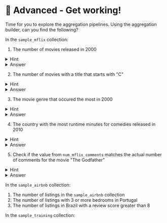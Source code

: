 # 🦸 Advanced - Get working!

Time for you to explore the aggregation pipelines. Using the aggregation builder, can you find the following?

In the `sample_mflix` collection:

1. The number of movies released in 2000

<details>
<summary>Hint</summary>
<div>Use $match to find the matching documents, then use $count to count the number of documents.</div>
</details>

<details>
<summary>Answer</summary>
<div>

```js
[
  {
    $match:
      /**
       * Provide any number of field/order pairs.
       */
      {
        year: 2000,
      },
  },
  {
    $count:
      /**
       * newField: The new field name.
       */
      "movies",
  },
]
```

</div>
</details>

2. The number of movies with a title that starts with "C"

<details>
<summary>Hint</summary>
<div>Use $match with a regular expression to find the matching documents, then use $count to count the number of documents.</div>
</details>

<details>
<summary>Answer</summary>
<div>

```js
[
  {
    $match:
      /**
       * Provide any number of field/order pairs.
       */
      {
        title: {
          $regex: /^C/,
        },
      },
  },
  {
    $count:
      /**
       * newField: The new field name.
       */
      "movies",
  },
]
```

</div>
</details>

3. The movie genre that occured the most in 2000

<details>
<summary>Hint</summary>
<div>Use $match to find the matching documents, then use $unwind to unwind the array, then use $sortByCount to count the number of documents.</div>
</details>

<details>
<summary>Answer</summary>
<div>

```js
[
  {
    $match:
      /**
       * Provide any number of field/order pairs.
       */
      {
        year: 2000,
      },
  },
  {
    $unwind:
      /**
       * path: The array field path.
       * includeArrayIndex: Optional.
       *   The name of a new field to hold
       *   the array index of the element.
       * preserveNullAndEmptyArrays: Optional.
       *   If true, if the path is null,
       *   missing, or an empty array,
       *   $unwind outputs the document.
       *   If false, if path is null,
       *   missing, or an empty array,
       *   $unwind does not output a document.
       */
      "$genres",
  },
  {
    $sortByCount:
      /**
       * expression: The expression to group by.
       */
      "$genres",
  },
]
```
</div>
</details>

4. The country with the most runtime minutes for comedies released in 2010

<details>
<summary>Hint</summary>
<div>Similar to the previous one, but use a $sum operator in your $group stage.</div>
</details>

<details>
<summary>Answer</summary>
<div>

```js
[
  {
    $match:
      /**
       * Provide any number of field/order pairs.
       */
      {
        year: 2010,
        genres: "Comedy",
      },
  },
  {
    $unwind:
      /**
       * path: The array field path.
       * includeArrayIndex: Optional.
       *   The name of a new field to hold
       *   the array index of the element.
       * preserveNullAndEmptyArrays: Optional.
       *   If true, if the path is null,
       *   missing, or an empty array,
       *   $unwind outputs the document.
       *   If false, if path is null,
       *   missing, or an empty array,
       *   $unwind does not output a document.
       */
      "$countries",
  },
  {
    $group:
      /**
       * _id: The id of the group.
       * fieldN: The first field name.
       */
      {
        _id: "$countries",
        totalMinutes: {
          $sum: "$runtime",
        },
      },
  },
  {
    $sort:
      /**
       * Provide any number of field/order pairs.
       */
      {
        totalMinutes: -1,
      },
  },
]
```
</div>
</details>

5. Check if the value from `num_mflix_comments` matches the actual number of comments for the movie "The Godfather"

<details>
<summary>Hint</summary>
<div>Use $match to find the matching document, then use a $lookup to join the comments collection and $count to count the number of comments.</div>
</details>

<details>
<summary>Answer</summary>
<div>

```js
[
  {
    $match:
      /**
       * Provide any number of field/order pairs.
       */
      {
        title: "The Godfather",
      },
  },
  {
    $lookup:
      /**
       * from: The target collection.
       * localField: The local join field.
       * foreignField: The target join field.
       * as: The name for the results.
       * pipeline: Optional pipeline to run on the foreign collection.
       * let: Optional variables to use in the pipeline field stages.
       */
      {
        from: "comments",
        localField: "_id",
        foreignField: "movie_id",
        as: "comments",
      },
  },
  {
    $addFields:
      /**
       * newField: The new field name.
       * expression: The new field expression.
       */
      {
        commentsCount: {
          $size: "$comments",
        },
      },
  },
  {
    $addFields:
      /**
       * newField: The new field name.
       * expression: The new field expression.
       */
      {
        commentCountMatch: {
          $eq: [
            "$num_mflix_comments",
            "$commentsCount",
          ],
        },
      },
  },
  {
    $project:
      /**
       * specifications: The fields to
       *   include or exclude.
       */
      {
        commentCountMatch: 1,
      },
  },
]
```

</div>
</details>

In the `sample_airbnb` collection:

1. The number of listings in the `sample_airbnb` collection
2. The number of listings with 3 or more bedrooms in Portugal
3. The number of listings in Brazil with a review score greater than 8

In the `sample_training` collection: